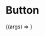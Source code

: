 
<Meta title="Components/Clock" component={Clock} />

# Button

<ArgsTable of={Clock} />

<Canvas>
  <Story
    name="Clock Component"
    args={{
      ...Clock.defaultProps,
    }}
  >
    {(args) => <Clock {...args} />}
  </Story>
</Canvas>
